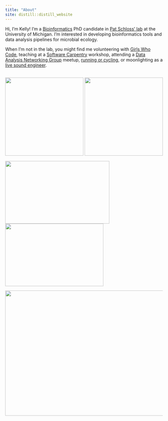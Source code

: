 ```yaml
---
title: "About"
site: distill::distill_website
---
```



Hi, I'm Kelly!
I'm a [Bioinformatics](https://medicine.umich.edu/dept/computational-medicine-bioinformatics) PhD candidate in
[Pat Schloss' lab](http://www.schlosslab.org/) at the University of Michigan.
I’m interested in developing bioinformatics tools and data analysis pipelines for microbial ecology.

When I'm not in the lab, you might find me volunteering with [Girls Who Code](http://umich.edu/~girlswc/),
teaching at a [Software Carpentry](https://umswc.github.io/) workshop,
attending a [Data Analysis Networking Group](https://um-dang.github.io) meetup,
[running or cycling](http://bit.ly/strava-kelly),
or moonlighting as a [live sound engineer](https://sovacool.dev/latex-cv/sound.pdf).    
&nbsp;

<a href="http://www.schlosslab.org/"><img src="images/logo_mothur.png" height="250" width="250" class="inline"></a> <a href="https://um-dang.github.io"><img src="images/logo_DANG.png" height="250" width="250" class="inline"></a>

<a href="http://umich.edu/~girlswc/"><img src="images/logo_GWC-DCMB.png" height="200" width="333" class="inline"></a> <a href="https://umswc.github.io/"><img src="images/logo_SWC.svg" height="200" width="314" class="inline"></a>

<a href="https://strava.com/athletes/kelly_sovacool"><img src="images/watermoo.jpg" height="400" width="600" class="inline"></a>
